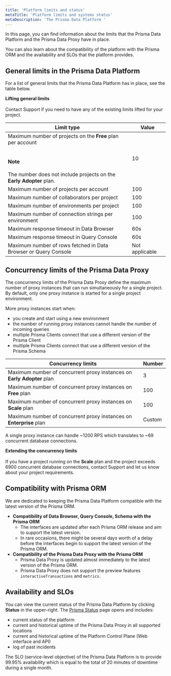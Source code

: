 ```yaml
---
title: 'Platform limits and status'
metaTitle: 'Platform limits and systems status'
metaDescription: 'The Prisma Data Platform '
---
```


<TopBlock>

In this page, you can find information about the limits that the Prisma Data Platform and the Prisma Data Proxy have in place.

You can also learn about the compatibility of the platform with the Prisma ORM and the availability and SLOs that the platform provides.

</TopBlock>

## General limits in the Prisma Data Platform

For a list of general limits that the Prisma Data Platform has in place, see the table below.

<Admonition>

**Lifting general limits**<br /><br />
Contact Support if you need to have any of the existing limits lifted for your project.

</Admonition>

| Limit type                                                                                                                                                            | Value          |
| --------------------------------------------------------------------------------------------------------------------------------------------------------------------- | -------------- |
| Maximum number of projects on the **Free** plan per account<br /><br /><br />**Note**<br /><br /> The number does not include projects on the **Early Adopter** plan. | 10             |
| Maximum number of projects per account                                                                                                                                | 100            |
| Maximum number of collaborators per project                                                                                                                           | 100            |
| Maximum number of environments per project                                                                                                                            | 100            |
| Maximum number of connection strings per environment                                                                                                                  | 100            |
| Maximum response timeout in Data Browser                                                                                                                              | 60s            |
| Maximum response timeout in Query Console                                                                                                                             | 60s            |
| Maximum number of rows fetched in Data Browser or Query Console                                                                                                       | Not applicable |

## Concurrency limits of the Prisma Data Proxy

The concurrency limits of the Prisma Data Proxy define the maximum number of proxy instances that can run simultaneously for a single project. By default, only one proxy instance is started for a single project environment.

More proxy instances start when:

- you create and start using a new environment
- the number of running proxy instances cannot handle the number of incoming queries
- multiple Prisma Clients connect that use a different version of the Prisma Client
- multiple Prisma Clients connect that use a different version of the Prisma Schema

| Concurrency limits                                                     | Number |
| ---------------------------------------------------------------------- | ------ |
| Maximum number of concurrent proxy instances on **Early Adopter** plan | 3      |
| Maximum number of concurrent proxy instances on **Free** plan          | 100    |
| Maximum number of concurrent proxy instances on **Scale** plan         | 100    |
| Maximum number of concurrent proxy instances on **Enterprise** plan    | Custom |

A single proxy instance can handle ~1200 RPS which translates to ~69 concurrent database connections.

<Admonition>

**Extending the concurrency limits**<br /><br />
If you have a project running on the **Scale** plan and the project exceeds 6900 concurrent database connections, contact Support and let us know about your project requirements.

</Admonition>

## Compatibility with Prisma ORM

We are dedicated to keeping the Prisma Data Platform compatible with the latest version of the Prisma ORM.

- **Compatibility of Data Browser, Query Console, Schema with the Prisma ORM**
  - The interfaces are updated after each Prisma ORM release and aim to support the latest version.
  - In rare occasions, there might be several days worth of a delay before the interfaces begin to support the latest version of the Prisma ORM.
- **Compatibility of the Prisma Data Proxy with the Prisma ORM**
  - Prisma Data Proxy is updated almost immediately to the latest version of the Prisma ORM.
  - Prisma Data Proxy does not support the preview features `interactiveTransactions` and `metrics`.

## Availability and SLOs

You can view the current status of the Prisma Data Platform by clicking **Status** in the upper-right. The [Prisma Status](https://www.prisma-status.com/) page opens and includes:

- current status of the platform
- current and historical uptime of the Prisma Data Proxy in all supported locations
- current and historical uptime of the Platform Control Plane (Web interface and API)
- log of past incidents

The SLO (service-level objective) of the Prisma Data Platform is to provide 99.95% availability which is equal to the total of 20 minutes of downtime during a single month.
